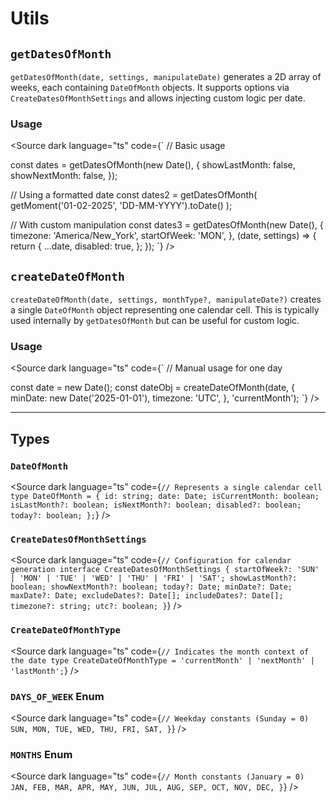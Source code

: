 
# Utils

## `getDatesOfMonth`

`getDatesOfMonth(date, settings, manipulateDate)` generates a 2D array of weeks, each containing `DateOfMonth` objects. It supports options via `CreateDatesOfMonthSettings` and allows injecting custom logic per date.

### Usage

<Source
  dark
  language="ts"
  code={`
// Basic usage

const dates = getDatesOfMonth(new Date(), {
showLastMonth: false,
showNextMonth: false,
});

// Using a formatted date
const dates2 = getDatesOfMonth(
getMoment('01-02-2025', 'DD-MM-YYYY').toDate()
);

// With custom manipulation
const dates3 = getDatesOfMonth(new Date(), {
timezone: 'America/New_York',
startOfWeek: 'MON',
}, (date, settings) => {
return {
...date,
disabled: true,
};
});
`}
/>

## `createDateOfMonth`

`createDateOfMonth(date, settings, monthType?, manipulateDate?)` creates a single `DateOfMonth` object representing one calendar cell. This is typically used internally by `getDatesOfMonth` but can be useful for custom logic.

### Usage

<Source
  dark
  language="ts"
  code={`
// Manual usage for one day

const date = new Date();
const dateObj = createDateOfMonth(date, {
minDate: new Date('2025-01-01'),
timezone: 'UTC',
}, 'currentMonth');
`}
/>

---

## Types

### `DateOfMonth`

<Source
  dark
  language="ts"
  code={`
// Represents a single calendar cell
type DateOfMonth = {
  id: string;
  date: Date;
  isCurrentMonth: boolean;
  isLastMonth?: boolean;
  isNextMonth?: boolean;
  disabled?: boolean;
  today?: boolean;
};
`}
/>

### `CreateDatesOfMonthSettings`

<Source
  dark
  language="ts"
  code={`
// Configuration for calendar generation
interface CreateDatesOfMonthSettings {
  startOfWeek?: 'SUN' | 'MON' | 'TUE' | 'WED' | 'THU' | 'FRI' | 'SAT';
  showLastMonth?: boolean;
  showNextMonth?: boolean;
  today?: Date;
  minDate?: Date;
  maxDate?: Date;
  excludeDates?: Date[];
  includeDates?: Date[];
  timezone?: string;
  utc?: boolean;
}
`}
/>

### `CreateDateOfMonthType`

<Source
  dark
  language="ts"
  code={`
// Indicates the month context of the date
type CreateDateOfMonthType = 'currentMonth' | 'nextMonth' | 'lastMonth';
`}
/>

### `DAYS_OF_WEEK` Enum

<Source
  dark
  language="ts"
  code={`
// Weekday constants (Sunday = 0)
  SUN,
  MON,
  TUE,
  WED,
  THU,
  FRI,
  SAT,
}
`}
/>

### `MONTHS` Enum

<Source
  dark
  language="ts"
  code={`
// Month constants (January = 0)
  JAN,
  FEB,
  MAR,
  APR,
  MAY,
  JUN,
  JUL,
  AUG,
  SEP,
  OCT,
  NOV,
  DEC,
}
`}
/>
